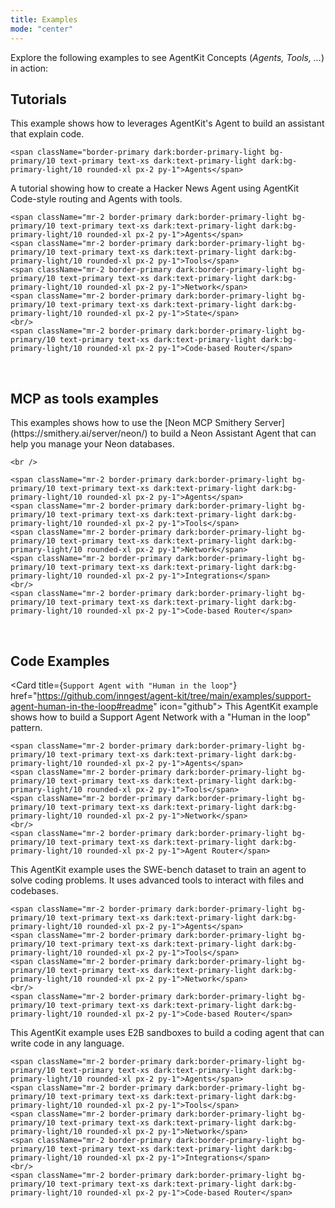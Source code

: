 ```yaml
---
title: Examples
mode: "center"
---
```


Explore the following examples to see AgentKit Concepts (_Agents, Tools, ..._) in action:

## Tutorials

<CardGroup cols={2}>

  <Card title="Build an Agent to chat with code" href="/ai-agents-in-practice/ai-workflows" icon="book">
    This example shows how to leverages AgentKit's Agent to build an assistant that explain code.

    <span className="border-primary dark:border-primary-light bg-primary/10 text-primary text-xs dark:text-primary-light dark:bg-primary-light/10 rounded-xl px-2 py-1">Agents</span>

  </Card>

  <Card title="Hacker News Agent with Render and Inngest" href="/ai-agents-in-practice/ai-workflows" icon="book">
    A tutorial showing how to create a Hacker News Agent using AgentKit Code-style routing and Agents with tools.

    <span className="mr-2 border-primary dark:border-primary-light bg-primary/10 text-primary text-xs dark:text-primary-light dark:bg-primary-light/10 rounded-xl px-2 py-1">Agents</span>
    <span className="mr-2 border-primary dark:border-primary-light bg-primary/10 text-primary text-xs dark:text-primary-light dark:bg-primary-light/10 rounded-xl px-2 py-1">Tools</span>
    <span className="mr-2 border-primary dark:border-primary-light bg-primary/10 text-primary text-xs dark:text-primary-light dark:bg-primary-light/10 rounded-xl px-2 py-1">Network</span>
    <span className="mr-2 border-primary dark:border-primary-light bg-primary/10 text-primary text-xs dark:text-primary-light dark:bg-primary-light/10 rounded-xl px-2 py-1">State</span>
    <br/>
    <span className="mr-2 border-primary dark:border-primary-light bg-primary/10 text-primary text-xs dark:text-primary-light dark:bg-primary-light/10 rounded-xl px-2 py-1">Code-based Router</span>

  </Card>

</CardGroup>

<br />

## MCP as tools examples

<CardGroup cols={2}>

  <Card title="Neon Assistant Agent (using MCP)" href="https://github.com/inngest/agent-kit/tree/main/examples/mcp-neon-agent/#readme" icon="github">
    This examples shows how to use the [Neon MCP Smithery Server](https://smithery.ai/server/neon/) to build a Neon Assistant Agent that can help you manage your Neon databases.

    <br />

    <span className="mr-2 border-primary dark:border-primary-light bg-primary/10 text-primary text-xs dark:text-primary-light dark:bg-primary-light/10 rounded-xl px-2 py-1">Agents</span>
    <span className="mr-2 border-primary dark:border-primary-light bg-primary/10 text-primary text-xs dark:text-primary-light dark:bg-primary-light/10 rounded-xl px-2 py-1">Tools</span>
    <span className="mr-2 border-primary dark:border-primary-light bg-primary/10 text-primary text-xs dark:text-primary-light dark:bg-primary-light/10 rounded-xl px-2 py-1">Network</span>
    <span className="mr-2 border-primary dark:border-primary-light bg-primary/10 text-primary text-xs dark:text-primary-light dark:bg-primary-light/10 rounded-xl px-2 py-1">Integrations</span>
    <br/>
    <span className="mr-2 border-primary dark:border-primary-light bg-primary/10 text-primary text-xs dark:text-primary-light dark:bg-primary-light/10 rounded-xl px-2 py-1">Code-based Router</span>

  </Card>

</CardGroup>

<br />

## Code Examples

<CardGroup cols={2}>

<Card title={`Support Agent with "Human in the loop"`} href="https://github.com/inngest/agent-kit/tree/main/examples/support-agent-human-in-the-loop#readme" icon="github">
    This AgentKit example shows how to build a Support Agent Network with a "Human in the loop" pattern.

    <span className="mr-2 border-primary dark:border-primary-light bg-primary/10 text-primary text-xs dark:text-primary-light dark:bg-primary-light/10 rounded-xl px-2 py-1">Agents</span>
    <span className="mr-2 border-primary dark:border-primary-light bg-primary/10 text-primary text-xs dark:text-primary-light dark:bg-primary-light/10 rounded-xl px-2 py-1">Tools</span>
    <span className="mr-2 border-primary dark:border-primary-light bg-primary/10 text-primary text-xs dark:text-primary-light dark:bg-primary-light/10 rounded-xl px-2 py-1">Network</span>
    <br/>
    <span className="mr-2 border-primary dark:border-primary-light bg-primary/10 text-primary text-xs dark:text-primary-light dark:bg-primary-light/10 rounded-xl px-2 py-1">Agent Router</span>

  </Card>

  <Card title="AgentKit SWE-bench" href="https://github.com/inngest/agent-kit/tree/main/examples/swebench#readme" icon="github">
    This AgentKit example uses the SWE-bench dataset to train an agent to solve coding problems. It uses advanced tools to interact with files and codebases.

    <span className="mr-2 border-primary dark:border-primary-light bg-primary/10 text-primary text-xs dark:text-primary-light dark:bg-primary-light/10 rounded-xl px-2 py-1">Agents</span>
    <span className="mr-2 border-primary dark:border-primary-light bg-primary/10 text-primary text-xs dark:text-primary-light dark:bg-primary-light/10 rounded-xl px-2 py-1">Tools</span>
    <span className="mr-2 border-primary dark:border-primary-light bg-primary/10 text-primary text-xs dark:text-primary-light dark:bg-primary-light/10 rounded-xl px-2 py-1">Network</span>
    <br/>
    <span className="mr-2 border-primary dark:border-primary-light bg-primary/10 text-primary text-xs dark:text-primary-light dark:bg-primary-light/10 rounded-xl px-2 py-1">Code-based Router</span>

  </Card>

  <Card title="Coding Agent with E2B sandboxes" href="https://github.com/inngest/agent-kit/tree/main/examples/e2b-coding-agent#readme" icon="github">
    This AgentKit example uses E2B sandboxes to build a coding agent that can write code in any language.

    <span className="mr-2 border-primary dark:border-primary-light bg-primary/10 text-primary text-xs dark:text-primary-light dark:bg-primary-light/10 rounded-xl px-2 py-1">Agents</span>
    <span className="mr-2 border-primary dark:border-primary-light bg-primary/10 text-primary text-xs dark:text-primary-light dark:bg-primary-light/10 rounded-xl px-2 py-1">Tools</span>
    <span className="mr-2 border-primary dark:border-primary-light bg-primary/10 text-primary text-xs dark:text-primary-light dark:bg-primary-light/10 rounded-xl px-2 py-1">Network</span>
    <span className="mr-2 border-primary dark:border-primary-light bg-primary/10 text-primary text-xs dark:text-primary-light dark:bg-primary-light/10 rounded-xl px-2 py-1">Integrations</span>
    <br/>
    <span className="mr-2 border-primary dark:border-primary-light bg-primary/10 text-primary text-xs dark:text-primary-light dark:bg-primary-light/10 rounded-xl px-2 py-1">Code-based Router</span>

  </Card>
</CardGroup>
